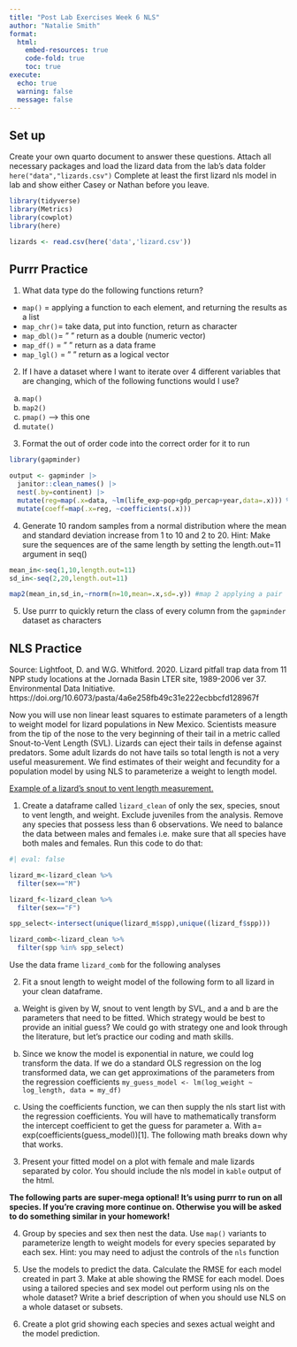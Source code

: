 ```yaml
---
title: "Post Lab Exercises Week 6 NLS"
author: "Natalie Smith"
format: 
  html:
    embed-resources: true
    code-fold: true
    toc: true
execute: 
  echo: true
  warning: false
  message: false
---
```


## Set up

Create your own quarto document to answer these questions. Attach all necessary packages and load the lizard data from the lab's data folder `here("data","lizards.csv")` Complete at least the first lizard nls model in lab and show either Casey or Nathan before you leave.
```r
library(tidyverse)
library(Metrics)
library(cowplot)
library(here)
```

```r
lizards <- read.csv(here('data','lizard.csv'))
```

## Purrr Practice

1. What data type do the following functions return?

  + `map()` = applying a function to each element, and returning the results as a list 
  + `map_chr()`= take data, put into function, return as character
  + `map_dbl()`= " " return as a double (numeric vector)
  + `map_df()` = " " return as a data frame
  + `map_lgl()` = " " return as a logical vector

2. If I have a dataset where I want to iterate over 4 different variables that are changing, which of the following functions would I use?

  a. `map()`
  b. `map2()`
  c. `pmap()` ----> this one
  d. `mutate()`
  
3. Format the out of order code into the correct order for it to run

```r
library(gapminder)

output <- gapminder |> 
  janitor::clean_names() |> 
  nest(.by=continent) |> 
  mutate(reg=map(.x=data, ~lm(life_exp~pop+gdp_percap+year,data=.x))) %>%
  mutate(coeff=map(.x=reg, ~coefficients(.x)))
```  
  
4. Generate 10 random samples from a normal distribution where the mean and standard deviation increase from 1 to 10 and 2 to 20. Hint: Make sure the sequences are of the same length by setting the length.out=11 argument in seq()

```r
mean_in<-seq(1,10,length.out=11)
sd_in<-seq(2,20,length.out=11)

map2(mean_in,sd_in,~rnorm(n=10,mean=.x,sd=.y)) #map 2 applying a pair
```

5. Use purrr to quickly return the class of every column from the `gapminder` dataset as characters

## NLS Practice

Source: Lightfoot, D. and W.G. Whitford. 2020. Lizard pitfall trap data from 11 NPP study locations at the Jornada Basin LTER site, 1989-2006 ver 37. Environmental Data Initiative. https://doi.org/10.6073/pasta/4a6e258fb49c31e222ecbbcfd128967f

Now you will use non linear least squares to estimate parameters of a length to weight model for lizard populations in New Mexico. Scientists measure from the tip of the nose to the very beginning of their tail in a metric called Snout-to-Vent Length (SVL). Lizards can eject their tails in defense against predators. Some adult lizards do not have tails so total length is not a very useful measurement. We find estimates of their weight and fecundity for a population model by using NLS to parameterize a weight to length model.

[Example of a lizard's snout to vent length measurement.](https://www.researchgate.net/profile/Andre-Koch-2/publication/341568459/figure/fig1/AS:893936419733504@1590142459151/The-Total-length-TL-is-given-by-the-Snout-vent-length-SVL-and-the-tail-length-Also.png)

1) Create a dataframe called `lizard_clean` of only the sex, species, snout to vent length, and weight. Exclude juveniles from the analysis. Remove any species that possess less than 6 observations. We need to balance the data between males and females i.e. make sure that all species have both males and females. Run this code to do that:

```r
#| eval: false

lizard_m<-lizard_clean %>% 
  filter(sex=="M")

lizard_f<-lizard_clean %>% 
  filter(sex=="F")

spp_select<-intersect(unique(lizard_m$spp),unique((lizard_f$spp)))

lizard_comb<-lizard_clean %>%   
  filter(spp %in% spp_select)
```

Use the data frame `lizard_comb` for the following analyses

2) Fit a snout length to weight model of the following form to all lizard in your clean dataframe.

\begin{equation}
W=a(SVL)^b
\end{equation}

  a) Weight is given by W, snout to vent length by SVL, and a and b are the parameters that need to be fitted. Which strategy would be best to provide an initial guess? We could go with strategy one and look through the literature, but let’s practice our coding and math skills.
  
  b) Since we know the model is exponential in nature, we could log transform the data. If we do a standard OLS regression on the log transformed data, we can get approximations of the parameters from the regression coefficients
`my_guess_model <- lm(log_weight ~ log_length, data = my_df) `

  c) Using the coefficients function, we can then supply the nls start list with the regression coefficients. You will have to mathematically transform the intercept coefficient to get the guess for parameter a. With a= exp(coefficients(guess_model))[1]. The following math breaks down why that works.
  \begin{equation}
  \begin{aligned}
  W&=a(SVL)^b \\
  \ln{W}&=\ln{a}+b\ln{(SVL)} &\text{Take logs} \\
  \hat{\ln{W}}&=\hat{a}+\hat{b}\ln{(SVL)} &\text{Run regression to get coefficients}\\
  \hat{a}&=\ln{a}  &\text{Estimated a from Regression}\\  
  a&=e^{\hat{a}} &\text{Convert back to original a in model}
  \end{aligned}
  \end{equation}
  
3) Present your fitted model on a plot with female and male lizards separated by color. You should include the nls model in `kable` output of the html. 

**The following parts are super-mega optional! It's using purrr to run on all species. If you're craving more continue on. Otherwise you will be asked to do something similar in your homework!**

4) Group by species and sex then nest the data. Use `map()` variants to parameterize length to weight models for every species separated by each sex. Hint: you may need to adjust the controls of the `nls` function

5) Use the models to predict the data. Calculate the RMSE for each model created in part 3. Make at able showing the RMSE for each model. Does using a tailored species and sex model out perform using nls on the whole dataset? Write a brief description of when you should use NLS on a whole dataset or subsets.

6) Create a plot grid showing each species and sexes actual weight and the model prediction.

